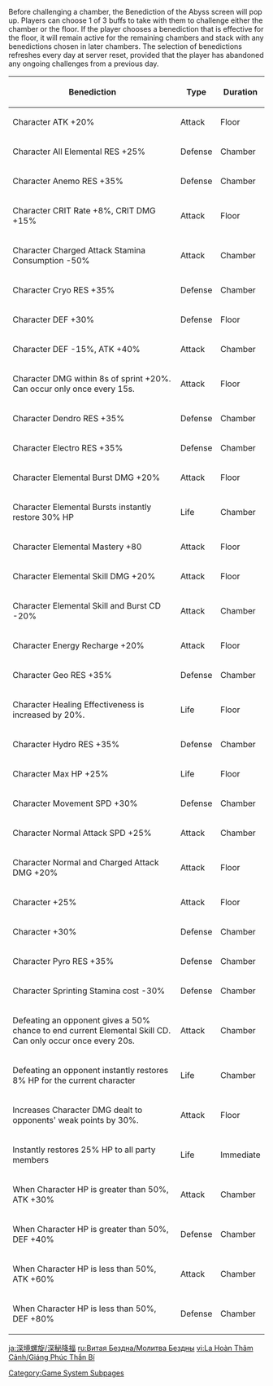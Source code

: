 {{SpiralAbyssTabs}}
Before challenging a chamber, the Benediction of the Abyss screen will pop up. Players can choose 1 of 3 buffs to take with them to challenge either the chamber or the floor. If the player chooses a benediction that is effective for the floor, it will remain active for the remaining chambers and stack with any benedictions chosen in later chambers. The selection of benedictions refreshes every day at server reset, provided that the player has abandoned any ongoing challenges from a previous day.

{| class="wikitable sortable"
! Benediction !! Type !! Duration
|-
| Character ATK +20% || Attack || Floor
|-
| Character All Elemental RES +25% || Defense || Chamber
|-
| Character Anemo RES +35% || Defense || Chamber
|-
| Character CRIT Rate +8%, CRIT DMG +15% || Attack || Floor
|-
| Character Charged Attack Stamina Consumption -50% || Attack || Chamber
|-
| Character Cryo RES +35% || Defense || Chamber
|-
| Character DEF +30% || Defense || Floor
|-
| Character DEF -15%, ATK +40% || Attack || Chamber
|-
| Character DMG within 8s of sprint +20%. Can occur only once every 15s. || Attack || Floor
|-
| Character Dendro RES +35% || Defense || Chamber
|-
| Character Electro RES +35% || Defense || Chamber
|-
| Character Elemental Burst DMG +20% || Attack || Floor
|-
| Character Elemental Bursts instantly restore 30% HP || Life || Chamber
|-
| Character Elemental Mastery +80 || Attack || Floor
|-
| Character Elemental Skill DMG +20% || Attack || Floor
|-
| Character Elemental Skill and Burst CD -20% || Attack || Chamber
|-
| Character Energy Recharge +20% || Attack || Floor
|-
| Character Geo RES +35% || Defense || Chamber
|-
| Character Healing Effectiveness is increased by 20%. || Life || Floor
|-
| Character Hydro RES +35% || Defense || Chamber
|-
| Character Max HP +25% || Life || Floor
|-
| Character Movement SPD +30% || Defense || Chamber
|-
| Character Normal Attack SPD +25% || Attack || Chamber
|-
| Character Normal and Charged Attack DMG +20% || Attack || Floor
|-
| Character {{Color|Physical DMG}} +25% || Attack || Floor
|-
| Character {{Color|Physical RES}} +30% || Defense || Chamber
|-
| Character Pyro RES +35% || Defense || Chamber
|-
| Character Sprinting Stamina cost -30% || Defense || Chamber
|-
| Defeating an opponent gives a 50% chance to end current Elemental Skill CD. Can only occur once every 20s. || Attack || Chamber
|-
| Defeating an opponent instantly restores 8% HP for the current character || Life || Chamber
|-
| Increases Character DMG dealt to opponents' weak points by 30%. || Attack || Floor
|-
| Instantly restores 25% HP to all party members || Life || Immediate
|-
| When Character HP is greater than 50%, ATK +30% || Attack || Chamber
|-
| When Character HP is greater than 50%, DEF +40% || Defense || Chamber
|-
| When Character HP is less than 50%, ATK +60% || Attack || Chamber
|-
| When Character HP is less than 50%, DEF +80% || Defense || Chamber
|}
[[Category:Game System Subpages]]

[[ja:深境螺旋/深秘降福]]
[[ru:Витая Бездна/Молитва Бездны]]
[[vi:La Hoàn Thâm Cảnh/Giáng Phúc Thần Bí]]